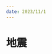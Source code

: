 ```yaml
---
date: 2023/11/1
---
```

# 地震
<ScDc />
<br />
<Dialog>
# Did you feel the [earthquake/n.] last night?
#### Yes, it was a big one. I was sitting on the couch watching TV, and the couch started to shake. What were you doing?
# I was taking a shower. I wrapped myself in a towel, and ran out of the bathroom.
#### That must have been scary!
# For sure. I checked the news. The government said the earthquake was 4.9 on the Richter [scale/n./2], and its [epicenter/n.] was off the coast of Hualian.
#### Wow, that's a big one! I'm glad nobody got hurt, and no buildings [collapsed:collapse/v.].
# Me, too.
#### Oh my! Do you feel that?
# This must be an [aftershock/n.]. Stay calm, and let's get outside.
</Dialog>

